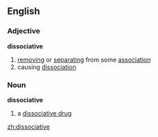 ==English==
===Adjective===
'''dissociative'''
# [[removing]] or [[separating]] from some [[association]]
# causing [[dissociation]]
===Noun===
'''dissociative'''
# a [[dissociative drug]]

[[zh:dissociative]]